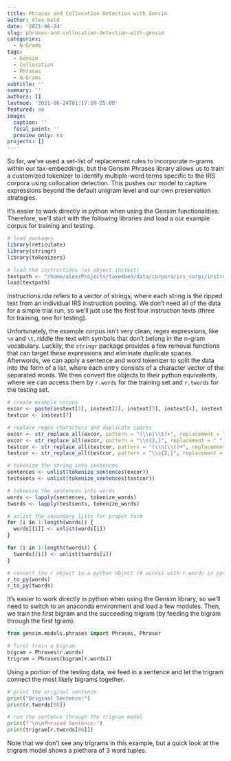 ```yaml
---
title: Phrases and Collocation Detection with Gensim
author: Alex Wold
date: '2021-06-24'
slug: phrases-and-collocation-detection-with-gensim
categories:
  - N-Grams
tags:
  - Gensim
  - Collocation
  - Phrases
  - N-Grams
subtitle: ''
summary: ''
authors: []
lastmod: '2021-06-24T01:17:10-05:00'
featured: no
image:
  caption: ''
  focal_point: ''
  preview_only: no
projects: []
---
```

So far, we've used a set-list of replacement rules to incorporate n-grams within our tax-embeddings, but the Gensim Phrases library allows us to train a customized tokenizer to identify multiple-word terms specific to the IRS corpora using collocation detection. This pushes our model to capture expressions beyond the default unigram level and our own preservation strategies.

It's easier to work directly in python when using the Gensim functionalities. Therefore, we'll start with the following libraries and load a our example corpus for training and testing.
```r
# load packages
library(reticulate)
library(stringr)
library(tokenizers)

# load the instructions (as object instext)
textpath <- "/home/alex/Projects/taxembed/data/corpora/irs_corpi/instructions.rda"
load(textpath)
```
*instructions.rda* refers to a vector of strings, where each string is the ripped text from an individual IRS instruction posting. We don't need all of the data for a simple trial run, so we'll just use the first four instruction texts (three for training, one for testing).

Unfortunately, the example corpus isn't very clean; regex expressions, like `\n` and `\t`, riddle the text with symbols that don't belong in the n-gram vocabulary. Luckily, the `stringr` package provides a few removal functions that can target these expressions and eliminate duplicate spaces. Afterwords, we can apply a sentence and word tokenizer to split the data into the form of a list, where each entry consists of a character vector of the separated words. We then convert the objects to their python equivalents, where we can access them by `r.words` for the training set and `r.twords` for the testing set.
```r
# create example corpus
excor <- paste(instext[1], instext[2], instext[3], instext[4], instext[5], instext[6])
testcor <- instext[7]

# replace regex characters and duplicate spaces
excor <- str_replace_all(excor, pattern = "(\\n|\\t)+", replacement = " ")
excor <- str_replace_all(excor, pattern = "\\s{2,}", replacement = " ")
testcor <- str_replace_all(testcor, pattern = "(\\n|\\t)+", replacement = " ")
testcor <- str_replace_all(testcor, pattern = "\\s{2,}", replacement = " ")

# tokenize the string into sentences
sentences <- unlist(tokenize_sentences(excor))
testsents <- unlist(tokenize_sentences(testcor))

# tokenize the sentences into words
words <- lapply(sentences, tokenize_words)
twords <- lapply(testsents, tokenize_words)

# unlist the secondary lists for proper form
for (i in 1:length(words)) {
  words[[i]] <- unlist(words[i])
}

for (i in 1:length(twords)) {
  twords[[i]] <- unlist(twords[i])
}

# convert the r object to a python object (# access with r.words in python chunk)
r_to_py(words)
r_to_py(twords)
```

It's easier to work directly in python when using the Gensim library, so we'll need to switch to an anaconda environment and load a few modules. Then, we train the first bigram and the succeeding trigram (by feeding the bigram through the first tgram).
```python
from gensim.models.phrases import Phrases, Phraser

# first train a bigram
bigram = Phrases(r.words)
trigram = Phrases(bigram[r.words])
```

Using a portion of the testing data, we feed in a sentence and let the trigram connect the most likely bigrams together.
```python
# print the original sentence
print("Original Sentence:")
print(r.twords[86])

# run the sentence through the trigram model
print(f"\n\nPhrased Sentence:")
print(trigram[r.twords[86]])
```
Note that we don't see any trigrams in this example, but a quick look at the trigram model shows a plethora of 3 word tuples.
